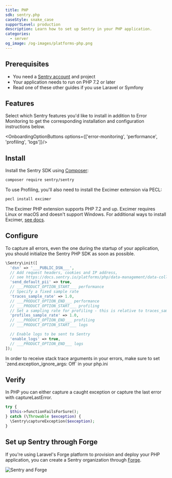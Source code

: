 ```yaml
---
title: PHP
sdk: sentry.php
caseStyle: snake_case
supportLevel: production
description: Learn how to set up Sentry in your PHP application.
categories:
  - server
og_image: /og-images/platforms-php.png
---
```


## Prerequisites

* You need a [Sentry account](https://sentry.io/signup/) and project
* Your application needs to run on PHP 7.2 or later
* Read one of these other guides if you use <PlatformLink to="/guides/laravel">Laravel</PlatformLink> or <PlatformLink to="/guides/symfony">Symfony</PlatformLink>

## Features

<p className="mb-5">Select which Sentry features you'd like to install in addition to Error Monitoring to get the corresponding installation and configuration instructions below.</p>

<OnboardingOptionButtons options={['error-monitoring', 'performance', 'profiling', 'logs']}/>

## Install

Install the Sentry SDK using [Composer](https://getcomposer.org/):

```bash
composer require sentry/sentry
```

<OnboardingOption optionId="profiling">

To use Profiling, you'll also need to install the Excimer extension via PECL:

```bash
pecl install excimer
```

The Excimer PHP extension supports PHP 7.2 and up. Excimer requires Linux or macOS and doesn't support Windows. For additional ways to install Excimer, [see docs](/platforms/php/profiling/#installation).

</OnboardingOption>

## Configure

To capture all errors, even the one during the startup of your application, you should initialize the Sentry PHP SDK as soon as possible.


```php
\Sentry\init([
  'dsn' => '___PUBLIC_DSN___',
  // Add request headers, cookies and IP address,
  // see https://docs.sentry.io/platforms/php/data-management/data-collected/ for more info
  'send_default_pii' => true,
  // ___PRODUCT_OPTION_START___ performance
  // Specify a fixed sample rate
  'traces_sample_rate' => 1.0,
  // ___PRODUCT_OPTION_END___ performance
  // ___PRODUCT_OPTION_START___ profiling
  // Set a sampling rate for profiling - this is relative to traces_sample_rate
  'profiles_sample_rate' => 1.0,
  // ___PRODUCT_OPTION_END___ profiling
  // ___PRODUCT_OPTION_START___ logs

  // Enable logs to be sent to Sentry
  'enable_logs' => true,
  // ___PRODUCT_OPTION_END___ logs
]);
```

<Alert level="warning">
  In order to receive stack trace arguments in your errors, make sure to set `zend.exception_ignore_args: Off` in your php.ini
</Alert>

## Verify

In PHP you can either capture a caught exception or capture the last error with captureLastError.

```php
try {
  $this->functionFailsForSure();
} catch (\Throwable $exception) {
  \Sentry\captureException($exception);
}
```

## Set up Sentry through Forge

If you're using Laravel's Forge platform to provision and deploy your PHP application, you can create a Sentry organization through [Forge](https://forge.laravel.com/docs/integrations/sentry.html).

![Sentry and Forge](./img/forge-sentry.png)
